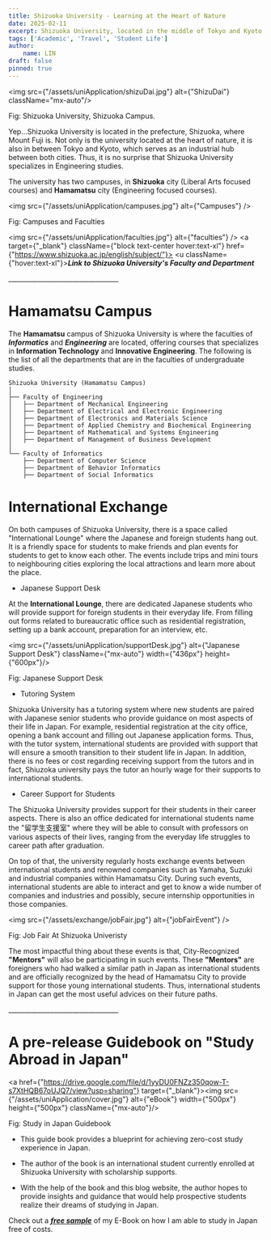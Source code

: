 ```yaml
---
title: Shizuoka University - Learning at the Heart of Nature
date: 2025-02-11
excerpt: Shizuoka University, located in the middle of Tokyo and Kyoto, specializes in Engineering and Information technology. The university was home to one of the most innovative technological pioneers named Takayanagi Kenjiro, widely known as the father of Japanese television. Located in the middle of the big cities Shizuoka prefecture serves as an industrial hubspot in Japan. And also, there is Mount Fuji too.
tags: ['Academic', 'Travel', 'Student Life']
author:
    name: LIN
draft: false
pinned: true
---
```


<img src={"/assets/uniApplication/shizuDai.jpg"} alt={"ShizuDai"} className="mx-auto"/>
<p className={"text-center"}>Fig: Shizuoka University, Shizuoka Campus.</p>

Yep...Shizuoka University is located in the prefecture, Shizuoka, where Mount Fuji is.
Not only is the university located at the heart of nature, it is also in between Tokyo and Kyoto, which serves as an industrial hub between both cities.
Thus, it is no surprise that Shizuoka University specializes in Engineering studies.

The university has two campuses, in **Shizuoka** city (Liberal Arts focused courses) and **Hamamatsu** city (Engineering focused courses).

<img src={"/assets/uniApplication/campuses.jpg"} alt={"Campuses"} />
<p className={"text-center"}>Fig: Campuses and Faculties</p>

<img src={"/assets/uniApplication/faculties.jpg"} alt={"faculties"} />
<a target={"_blank"} className={"block text-center hover:text-xl"} href={"https://www.shizuoka.ac.jp/english/subject/"}>
    <u className={"hover:text-xl"}>***Link to Shizuoka University's Faculty and Department***</u>
</a>

<p className={"text-center"}>__________________________________</p>

# Hamamatsu Campus

The **Hamamatsu** campus of Shizuoka University is where the faculties of ***Informatics*** and ***Engineering*** are located, offering courses that specializes in **Information Technology** and **Innovative Engineering**.
The following is the list of all the departments that are in the faculties of undergraduate studies.

```
Shizuoka University (Hamamatsu Campus)
│
├── Faculty of Engineering
│   ├── Department of Mechanical Engineering
│   ├── Department of Electrical and Electronic Engineering
│   ├── Department of Electronics and Materials Science
│   ├── Department of Applied Chemistry and Biochemical Engineering
│   ├── Department of Mathematical and Systems Engineering
│   ├── Department of Management of Business Development
│
└── Faculty of Informatics
    ├── Department of Computer Science
    ├── Department of Behavior Informatics
    ├── Department of Social Informatics
```

# International Exchange

On both campuses of Shizuoka University, there is a space called "International Lounge" where the Japanese and foreign students hang out.
It is a friendly space for students to make friends and plan events for students to get to know each other.
The events include trips and mini tours to neighbouring cities exploring the local attractions and learn more about the place.

- Japanese Support Desk

At the **International Lounge**, there are dedicated Japanese students who will provide support for foreign students in their everyday life.
From filling out forms related to bureaucratic office such as residential registration, setting up a bank account, preparation for an interview, etc.

<img src={"/assets/uniApplication/supportDesk.jpg"} alt={"Japanese Support Desk"} className={"mx-auto"} width={"436px"} height={"600px"}/>
<p className={"text-center"}>Fig: Japanese Support Desk</p>

- Tutoring System

Shizuoka University has a tutoring system where new students are paired with Japanese senior students who provide guidance on most aspects of their life in Japan.
For example, residential registration at the city office, opening a bank account and filling out Japanese application forms.
Thus, with the tutor system, international students are provided with support that will ensure a smooth transition to their student life in Japan.
In addition, there is no fees or cost regarding receiving support from the tutors and in fact, Shiuzoka university pays the tutor an hourly wage for their supports to international students.

- Career Support for Students

The Shizuoka University provides support for their students in their career aspects.
There is also an office dedicated for international students name the "留学生支援室" where they will be able to consult with professors on various aspects of their lives, ranging from the everyday life struggles to career path after graduation.

On top of that, the university regularly hosts exchange events between international students and renowned companies such as Yamaha, Suzuki and industrial companies within Hamamatsu City.
During such events, international students are able to interact and get to know a wide number of companies and industries and possibly, secure internship opportunities in those companies.

<img src={"/assets/exchange/jobFair.jpg"} alt={"jobFairEvent"} />
<p className={"text-center"}>Fig: Job Fair At Shizuoka Univeristy</p>

The most impactful thing about these events is that, City-Recognized **"Mentors"** will also be participating in such events.
These **"Mentors"** are foreigners who had walked a similar path in Japan as international students and are officially recognized by the head of Hamamatsu City to provide support for those young international students.
Thus, international students in Japan can get the most useful advices on their future paths.

<p className={"text-center"}>__________________________________</p>

# A pre-release Guidebook on "Study Abroad in Japan"

<a href={"https://drive.google.com/file/d/1yyDU0FNZz350qow-T-s7XtHQB67oUJQ7/view?usp=sharing"} target={"_blank"}><img src={"/assets/uniApplication/cover.jpg"} alt={"eBook"} width={"500px"} height={"500px"} className={"mx-auto"}/></a>
<p className={"text-center"}>Fig: Study in Japan Guidebook</p>

- This guide book provides a blueprint for achieving zero-cost study experience in Japan.

- The author of the book is an international student currently enrolled at Shizuoka University with scholarship supports.

- With the help of the book and this blog website, the author hopes to provide insights and guidance that would help prospective students realize their dreams of studying in Japan.

Check out a <u>[***free sample***](https://drive.google.com/file/d/1cw6-CBh1De-tv10E6BRbT3XguqzRi2CB/view?usp=share_link)</u> of my E-Book on how I am able to study in Japan free of costs.